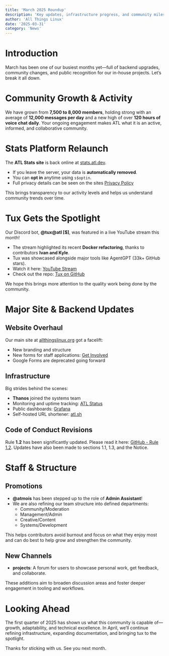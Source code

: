 ```yaml
---
title: 'March 2025 Roundup'
description: 'Key updates, infrastructure progress, and community milestones from March 2025.'
author: 'All Things Linux'
date: '2025-03-31'
category: 'News'
---
```


# Introduction
March has been one of our busiest months yet—full of backend upgrades, community changes, and public recognition for our in-house projects. Let’s break it all down.

# Community Growth & Activity
We have grown from **7,500 to 8,000 members**, holding strong with an average of **12,000 messages per day** and a new high of over **120 hours of voice chat daily**. Your ongoing engagement makes ATL what it is an active, informed, and collaborative community.

# Stats Platform Relaunch
The **ATL Stats site** is back online at [stats.atl.dev](https://stats.atl.dev/).
- If you leave the server, your data is **automatically removed**.
- You can **opt in** anytime using `s$optin`.
- Full privacy details can be seen on the sites [Privacy Policy](https://stats-backend.atl.dev/privacy)

This brings transparency to our activity levels and helps us understand community trends over time.

# Tux Gets the Spotlight
Our Discord bot, **@tux@atl [$]**, was featured in a live YouTube stream this month!
- The stream highlighted its recent **Docker refactoring**, thanks to contributors **Ivan and Kyle**.
- Tux was showcased alongside major tools like AgentGPT (33k+ GitHub stars).
- Watch it here: [YouTube Stream](https://www.youtube.com/watch?v=gjjm6ycgygo)
- Check out the repo: [Tux on GitHub](https://github.com/allthingslinux/tux)

We hope this brings more attention to the quality work being done by the community.

# Major Site & Backend Updates

## Website Overhaul
Our main site at [allthingslinux.org](https://allthingslinux.org/) got a facelift:
- New branding and structure
- New forms for staff applications: [Get Involved](https://allthingslinux.org/get-involved)
- Google Forms are deprecated going forward

## Infrastructure
Big strides behind the scenes:
- **Thanos** joined the systems team
- Monitoring and uptime tracking: [ATL Status](https://status.atl.tools/status/public)
- Public dashboards: [Grafana](https://grafana.atl.tools/public-dashboards/7d4ccf819e1e41e9a2d630dd2ea6eded)
- Self-hosted URL shortener: [atl.sh](https://atl.sh)

## Code of Conduct Revisions
Rule **1.2** has been significantly updated.
Please read it here:
[GitHub - Rule 1.2](https://github.com/allthingslinux/code-of-conduct?tab=readme-ov-file#12-concerns-of-age-and-appropriate-conduct). Updates have  also been made to sections 1.1, 1.3, and the Notice.

# Staff & Structure

## Promotions
- **@atmois** has been stepped up to the role of **Admin Assistant**!
- We are also refining our team structure into defined departments:
  - Community/Moderation
  - Management/Admin
  - Creative/Content
  - Systems/Development

This helps contributors avoid burnout and focus on what they enjoy most and can do best to help grow and strengthen the community.

## New Channels
- **⁠projects**: A forum for users to showcase personal work, get feedback, and collaborate.


These additions aim to broaden discussion areas and foster deeper engagement in tooling and workflows.

# Looking Ahead
The first quarter of 2025 has shown us what this community is capable of—growth, adaptability, and technical excellence. In April, we’ll continue refining infrastructure, expanding documentation, and bringing tux to the spotlight.

Thanks for sticking with us. See you next month.
